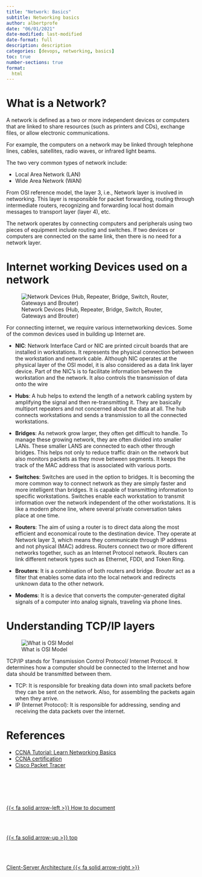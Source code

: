 ```yaml
---
title: "Network: Basics"
subtitle: Networking basics
author: albertprofe
date: "06/01/2021"
date-modified: last-modified
date-format: full
description: description
categories: [devops, networking, basics]
toc: true
number-sections: true
format:
  html
---
```


# What is a Network?

A network is defined as a two or more independent devices or computers that are linked to share resources (such as printers and CDs), exchange files, or allow electronic communications.

For example, the computers on a network may be linked through telephone lines, cables, satellites, radio waves, or infrared light beams.

The two very common types of network include:

- Local Area Network (LAN)
- Wide Area Network (WAN)


From OSI reference model, the layer 3, i.e., Network layer is involved in networking. This layer is responsible for packet forwarding, routing through intermediate routers, recognizing and forwarding local host domain messages to transport layer (layer 4), etc.

The network operates by connecting computers and peripherals using two pieces of equipment include routing and switches. If two devices or computers are connected on the same link, then there is no need for a network layer.

# Internet working Devices used on a network

![Network Devices (Hub, Repeater, Bridge, Switch, Router, Gateways and Brouter)](/images/devops/Network_devices.jpg)

For connecting internet, we require various internetworking devices. Some of the common devices used in building up Internet are.

- **NIC**: Network Interface Card or NIC are printed circuit boards that are installed in workstations. It represents the physical connection between the workstation and network cable. Although NIC operates at the physical layer of the OSI model, it is also considered as a data link layer device. Part of the NIC’s is to facilitate information between the workstation and the network. It also controls the transmission of data onto the wire

- **Hubs**: A hub helps to extend the length of a network cabling system by amplifying the signal and then re-transmitting it. They are basically multiport repeaters and not concerned about the data at all. The hub connects workstations and sends a transmission to all the connected workstations.

- **Bridges**: As network grow larger, they often get difficult to handle. To manage these growing network, they are often divided into smaller LANs. These smaller LANS are connected to each other through bridges. This helps not only to reduce traffic drain on the network but also monitors packets as they move between segments. It keeps the track of the MAC address that is associated with various ports.

- **Switches**: Switches are used in the option to bridges. It is becoming the more common way to connect network as they are simply faster and more intelligent than bridges. It is capable of transmitting information to specific workstations. Switches enable each workstation to transmit information over the network independent of the other workstations. It is like a modern phone line, where several private conversation takes place at one time.

- **Routers**: The aim of using a router is to direct data along the most efficient and economical route to the destination device. They operate at Network layer 3, which means they communicate through IP address and not physical (MAC) address. Routers connect two or more different networks together, such as an Internet Protocol network. Routers can link different network types such as Ethernet, FDDI, and Token Ring.

- **Brouters**: It is a combination of both routers and bridge. Brouter act as a filter that enables some data into the local network and redirects unknown data to the other network.

- **Modems**: It is a device that converts the computer-generated digital signals of a computer into analog signals, traveling via phone lines.

# Understanding TCP/IP layers

![What is OSI Model](/images/devops/OSI.png)

TCP/IP stands for Transmission Control Protocol/ Internet Protocol. It determines how a computer should be connected to the Internet and how data should be transmitted between them.

- TCP: It is responsible for breaking data down into small packets before they can be sent on the network. Also, for assembling the packets again when they arrive.
- IP (Internet Protocol): It is responsible for addressing, sending and receiving the data packets over the internet.


# References

- [CCNA Tutorial: Learn Networking Basics](https://www.guru99.com/introduction-ccna.html){.external}
- [CCNA certification](https://www.cisco.com/c/en/us/training-events/training-certifications/certifications/associate/ccna.html){.external}
- [Cisco Packet Tracer](https://www.netacad.com/courses/packet-tracer){.external}

<!--- navLinks -->
<br><br>
<div class=row>
<br>
<div class='column left previous'>
<br>
[{{< fa solid arrow-left >}} How to document](/devops/devops-doc-quarto.qmd)
<br>
</div>
<br>
<div class='column center'>
<br>
[{{< fa solid arrow-up >}} top](#top)
<br>
</div>
<br>
<div class='column right next'>
<br>
[Client-Server Architecture {{< fa solid arrow-right >}}](/devops/devops-network-clientserver.qmd)
<br>
</div>
<br>
</div>
